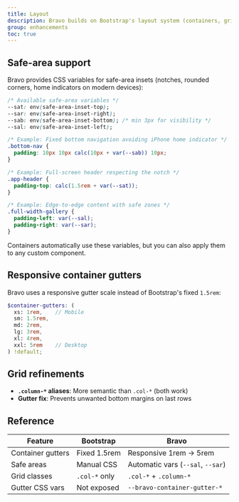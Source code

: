 ```yaml
---
title: Layout
description: Bravo builds on Bootstrap's layout system (containers, grid, utilities) with a few quality-of-life improvements.
group: enhancements
toc: true
---
```


## Safe-area support

Bravo provides CSS variables for safe-area insets (notches, rounded corners, home indicators on modern devices):

```css
/* Available safe-area variables */
--sat: env(safe-area-inset-top);    
--sar: env(safe-area-inset-right);  
--sab: env(safe-area-inset-bottom); /* min 3px for visibility */
--sal: env(safe-area-inset-left);   

/* Example: Fixed bottom navigation avoiding iPhone home indicator */
.bottom-nav {
  padding: 10px 10px calc(10px + var(--sab)) 10px;
}

/* Example: Full-screen header respecting the notch */
.app-header {
  padding-top: calc(1.5rem + var(--sat));
}

/* Example: Edge-to-edge content with safe zones */
.full-width-gallery {
  padding-left: var(--sal);
  padding-right: var(--sar);
}
```

Containers automatically use these variables, but you can also apply them to any custom component.

## Responsive container gutters

Bravo uses a responsive gutter scale instead of Bootstrap's fixed `1.5rem`:

```scss
$container-gutters: (
  xs: 1rem,    // Mobile
  sm: 1.5rem,
  md: 2rem,
  lg: 3rem,
  xl: 4rem,
  xxl: 5rem    // Desktop
) !default;
```

## Grid refinements

* **`.column-*` aliases**: More semantic than `.col-*` (both work)
* **Gutter fix**: Prevents unwanted bottom margins on last rows

## Reference

| Feature           | Bootstrap     | Bravo                             |
| ----------------- | ------------- | --------------------------------- |
| Container gutters | Fixed 1.5rem  | Responsive 1rem → 5rem            |
| Safe areas        | Manual CSS    | Automatic vars (`--sal`, `--sar`) |
| Grid classes      | `.col-*` only | `.col-*` + `.column-*`            |
| Gutter CSS vars   | Not exposed   | `--bravo-container-gutter-*`      |